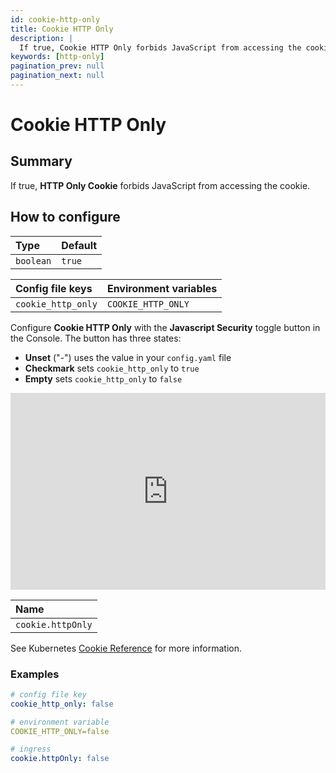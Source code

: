 ```yaml
---
id: cookie-http-only
title: Cookie HTTP Only
description: |
  If true, Cookie HTTP Only forbids JavaScript from accessing the cookie.
keywords: [http-only]
pagination_prev: null
pagination_next: null
---
```



# Cookie HTTP Only

## Summary

If true, **HTTP Only Cookie** forbids JavaScript from accessing the cookie.

## How to configure

| **Type** | **Default** |
| :--- | :--- |
| `boolean` | `true` |

<Tabs>
<TabItem value="Core" label="Core">

| **Config file keys** | **Environment variables** |
| :--- | :--- |
| `cookie_http_only` | `COOKIE_HTTP_ONLY` |

</TabItem>
<TabItem value="Enterprise" label="Enterprise">

Configure **Cookie HTTP Only** with the **Javascript Security** toggle button in the Console. The button has three states:
- **Unset** ("-") uses the value in your `config.yaml` file
- **Checkmark** sets `cookie_http_only` to `true`
- **Empty** sets `cookie_http_only` to `false`

<iframe width="100%" height="315" src="https://www.youtube.com/embed/q5YD73I6HMk" title="YouTube video player" frameborder="0" allow="accelerometer; autoplay; clipboard-write; encrypted-media; gyroscope; picture-in-picture; web-share" allowfullscreen></iframe>

</TabItem>
<TabItem value="Kubernetes" label="Kubernetes">

| **Name** |
| :--- |
| `cookie.httpOnly` |

See Kubernetes [Cookie Reference](/docs/deploying/k8s/reference#cookie) for more information.

</TabItem>
</Tabs>

### Examples

```yaml
# config file key
cookie_http_only: false

# environment variable
COOKIE_HTTP_ONLY=false

# ingress
cookie.httpOnly: false
```
